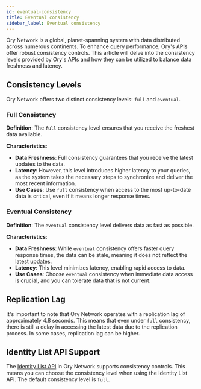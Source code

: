 ```yaml
---
id: eventual-consistency
title: Eventual consistency
sidebar_label: Eventual consistency
---
```


Ory Network is a global, planet-spanning system with data distributed across numerous continents. To enhance query performance,
Ory's APIs offer robust consistency controls. This article will delve into the consistency levels provided by Ory's APIs and how
they can be utilized to balance data freshness and latency.

## Consistency Levels

Ory Network offers two distinct consistency levels: `full` and `eventual`.

### Full Consistency

**Definition**: The `full` consistency level ensures that you receive the freshest data available.

**Characteristics**:

- **Data Freshness**: Full consistency guarantees that you receive the latest updates to the data.
- **Latency**: However, this level introduces higher latency to your queries, as the system takes the necessary steps to
  synchronize and deliver the most recent information.
- **Use Cases**: Use `full` consistency when access to the most up-to-date data is critical, even if it means longer response
  times.

### Eventual Consistency

**Definition**: The `eventual` consistency level delivers data as fast as possible.

**Characteristics**:

- **Data Freshness**: While `eventual` consistency offers faster query response times, the data can be stale, meaning it does not
  reflect the latest updates.
- **Latency**: This level minimizes latency, enabling rapid access to data.
- **Use Cases**: Choose `eventual` consistency when immediate data access is crucial, and you can tolerate data that is not
  current.

## Replication Lag

It's important to note that Ory Network operates with a replication lag of approximately 4.8 seconds. This means that even under
`full` consistency, there is still a delay in accessing the latest data due to the replication process. In some cases, replication
lag can be higher.

## Identity List API Support

The [Identity List API](../reference/api#tag/identity/operation/listIdentities) in Ory Network supports consistency controls. This
means you can choose the consistency level when using the Identity List API. The default consistency level is `full`.
